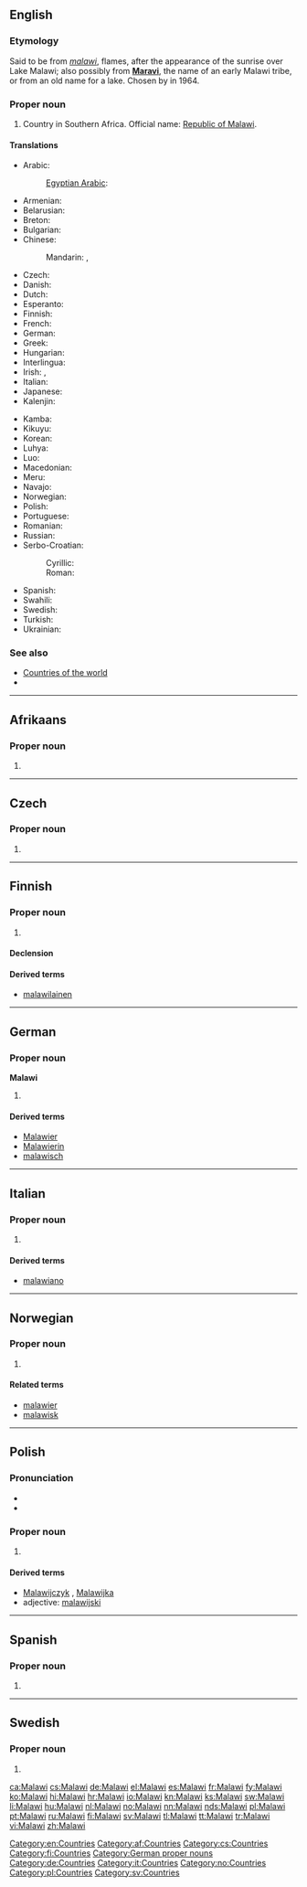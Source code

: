==English==
{{wikipedia}}

===Etymology===
Said to be from {{etyl|ny}} ''[[malawi]]'', flames, after the appearance of the sunrise over Lake Malawi; also possibly from '''[[Maravi]]''', the name of an early Malawi tribe, or from an old name for a lake. Chosen by {{w|Hastings Banda}} in 1964.

===Proper noun===
{{en-proper noun}}

# Country in Southern Africa. Official name: [[Republic of Malawi]].

====Translations====
{{trans-top|Republic of Malawi}}
* Arabic: {{t|ar|ملاوي|m|tr=malaawiy|sc=Arab}}
*: [[Egyptian Arabic]]: {{tø|arz|مالاوى|m|tr=malaawiy|sc=Arab}}
* Armenian: {{t-|hy|Մալավի|tr=Malavi}}
* Belarusian: {{t|be|Малаві|f|tr=Malávi|sc=Cyrl}}
* Breton: {{t|br|Malawi}}
* Bulgarian: {{t|bg|Малави|tr=Malávi|sc=Cyrl}}
* Chinese:
*: Mandarin: {{t-|cmn|馬拉維|sc=Hani}}, {{t-|cmn|马拉维|tr=Mǎlāwéi|sc=Hani}}
* Czech: {{t-|cs|Malawi|n}}
* Danish: {{t-|da|Malawi}}
* Dutch: {{t+|nl|Malawi}}
* Esperanto: {{t|eo|Malavio}}
* Finnish: {{t+|fi|Malawi}}
* French: {{t+|fr|Malawi|m}}
* German: {{t+|de|Malawi}}
* Greek: {{t-|el|Μαλάουι|n|tr=Maláoui}}
* Hungarian: {{t+|hu|Malawi}}
* Interlingua: {{t|ia|Malawi}}
* Irish: {{t|ga|Maláiv|f|alt=An Mhaláiv}}, {{t|ga|Poblacht na Maláive|f}}
* Italian: {{t-|it|Malawi|m}}
* Japanese: {{t+|ja|マラウイ|tr=Maraui}}
* Kalenjin: {{tø|kln|Malawi}}
{{trans-mid}}
* Kamba: {{tø|kam|Malawi}}
* Kikuyu: {{tø|ki|Malawi}}
* Korean: {{t|ko|말라위|tr=Mallawi|sc=Kore}}
* Luhya: {{tø|luy|Malawi}}
* Luo: {{tø|luo|Malawi}}
* Macedonian: {{t-|mk|Малави|n|tr=Malávi}}
* Meru: {{tø|mer|Malawi}}
* Navajo: {{tø|nv|Malááwii}}
* Norwegian: {{t+|no|Malawi}}
* Polish: {{t+|pl|Malawi}}
* Portuguese: {{t|pt|Malávi}}
* Romanian: {{t-|ro|Malawi}}
* Russian: {{t-|ru|Малави|f|tr=Malávi}} {{indeclinable}}
* Serbo-Croatian:
*: Cyrillic: {{t|sh|Малави|m}}
*: Roman: {{t|sh|Malavi|m}}
* Spanish: {{t+|es|Malaui}}
* Swahili: {{t+|sw|Malawi|xs=Swahili}}
* Swedish: {{t+|sv|Malawi}}
* Turkish: {{t+|tr|Malavi}}
* Ukrainian: {{t|uk|Малаві|f|tr=Malávi|sc=Cyrl}}
{{trans-bottom}}

===See also===
* [[Appendix:Countries of the world|Countries of the world]]
* {{pedialite}}

[[Category:en:Countries]]

----
==Afrikaans==

===Proper noun===
{{head|af|proper noun}}

# {{l|en|Malawi}}

[[Category:af:Countries]]

----

==Czech==

===Proper noun===
{{cs-proper noun|g=n}}

# {{l|en|Malawi}}

[[Category:cs:Countries]]

----

==Finnish==
{{wikipedia|lang=fi}}

===Proper noun===
{{fi-proper noun}}

# {{l|en|Malawi}}

====Declension====
{{fi-decl-risti|Malaw|nopl=1}}

====Derived terms====
* [[malawilainen]]

[[Category:fi:Countries]]

----

==German==
{{wikipedia|lang=de}}

===Proper noun===
'''Malawi''' {{n}}

# {{l|en|Malawi}}

====Derived terms====
* [[Malawier]]
* [[Malawierin]]
* [[malawisch]]

[[Category:German proper nouns]]
[[Category:de:Countries]]

----

==Italian==
{{wikipedia|lang=it}}

===Proper noun===
{{it-proper noun|m}}

# {{l|en|Malawi}}

====Derived terms====
* [[malawiano]]

[[Category:it:Countries]]

----

==Norwegian==

===Proper noun===
{{head|no|proper noun}}

# {{l|en|Malawi}}

====Related terms====
* [[malawier]]
* [[malawisk]]

[[Category:no:Countries]]

----

==Polish==

===Pronunciation===
* {{IPA|/maˈlavi/|lang=pl}}
* {{audio|Pl-Malawi.ogg|Audio}}

===Proper noun===
{{head|pl|proper noun|g=n}}

# {{l|en|Malawi}}

====Derived terms====
* [[Malawijczyk]] {{m}}, [[Malawijka]] {{f}}
* adjective: [[malawijski]]

[[Category:pl:Countries]]

----

==Spanish==

===Proper noun===
{{es-proper noun}}

# {{alternative spelling of|lang=es|Malaui}}

----

==Swedish==

===Proper noun===
{{head|sv|proper noun}}

# {{l|en|Malawi}}

[[Category:sv:Countries]]

[[ca:Malawi]]
[[cs:Malawi]]
[[de:Malawi]]
[[el:Malawi]]
[[es:Malawi]]
[[fr:Malawi]]
[[fy:Malawi]]
[[ko:Malawi]]
[[hi:Malawi]]
[[hr:Malawi]]
[[io:Malawi]]
[[kn:Malawi]]
[[ks:Malawi]]
[[sw:Malawi]]
[[li:Malawi]]
[[hu:Malawi]]
[[nl:Malawi]]
[[no:Malawi]]
[[nn:Malawi]]
[[nds:Malawi]]
[[pl:Malawi]]
[[pt:Malawi]]
[[ru:Malawi]]
[[fi:Malawi]]
[[sv:Malawi]]
[[tl:Malawi]]
[[tt:Malawi]]
[[tr:Malawi]]
[[vi:Malawi]]
[[zh:Malawi]]